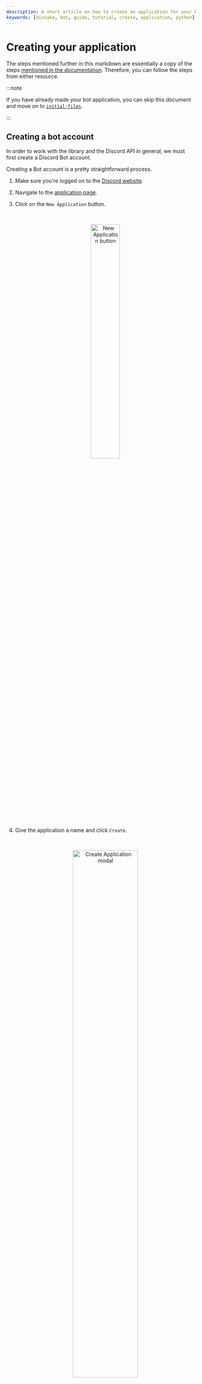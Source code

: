 ```yaml
---
description: A short article on how to create an application for your Discord bot.
keywords: [disnake, bot, guide, tutorial, create, application, python]
---
```


# Creating your application

The steps mentioned further in this markdown are essentially a copy of the steps
[mentioned in the documentation](https://docs.disnake.dev/en/latest/discord.html). Therefore, you can follow the steps
from either resource.

:::note

If you have already made your bot application, you can skip this document and move on to
[`initial-files`](../getting-started/initial-files.mdx).

:::

## Creating a bot account

In order to work with the library and the Discord API in general, we must first create a Discord Bot account.

Creating a Bot account is a pretty straightforward process.

1. Make sure you're logged on to the [Discord website](https://www.discord.com).

2. Navigate to the [application page](https://discord.com/developers/applications).

3. Click on the `New Application` button.

    <!-- prettier-ignore -->
    <br />
    <p align = "center">
        <img src={require("./images/new-application.png").default} alt="New Application button" width="40%"/>
    </p>
    <br />

4. Give the application a name and click `Create`.

    <!-- prettier-ignore -->
    <br />
    <p align = "center">
        <img src={require("./images/application-name.png").default} alt="Create Application modal" width="60%"/>
    </p>
    <br />

5. Create a Bot User by navigating to the `Bot` tab and clicking `Add Bot`.

    - Click `Yes, do it!` to continue.

    <!-- prettier-ignore -->
    <br />
    <p align = "center">
        <img src={require("./images/build-a-bot.png").default} alt="Build-A-Bot" width="75%"/>
    </p>
    <br />

6. Make sure that `Public Bot` is ticked if you want others to invite your bot.

    - You should also make sure that `Require OAuth2 Code Grant` is unchecked unless you are developing a service that
      needs it. If you're unsure, then **leave it unchecked**.

    <!-- prettier-ignore -->
    <br />
    <p align = "center">
        <img src={require("./images/new-bot.png").default} alt="New Bot" width="75%"/>
    </p>
    <br />

7. Copy the token using the `Copy` button.

    - This is **not** the Client Secret at the General Information page.

And that's it. You now have a bot account and you can login with that token.

## Regarding bot tokens

:::danger

This section is critical, so pay close attention. It explains what your bot token is, as well as the security aspects of
it.

:::

### What is a token, anyway?

It should be worth noting that the token is **essentially your bot's password**. You should **never** share this with
someone else. In doing so, someone can log in to your bot and do malicious things, such as leaving servers, ban all
members inside a server, or pinging everyone maliciously.

Tokens look like this: `OTA4MjgxMjk4NTU1MTA5Mzk2.YYzc4A.TB7Ng6DOnVDlpMS4idjGptsreFg` (don't worry, we immediately reset
this token before even posting it here!). If it's any shorter and looks more like this:
`CR8UbizwLgyES9LuHK7eIrXHbRTuqoEs`, you copied your client secret instead. Make sure to copy the token if you want your
bot to work!

### Token leak scenario

Let's imagine that you have a bot on over 1,000 servers, and it took you many, many months of coding and patience to get
it on that amount. Your token gets leaked somewhere, and now someone else has it. That person can:

-   Spam every server your bot is on;
-   DM spam as many users as possible;
-   Delete as many channels as possible;
-   Kick or ban as many server members as possible;
-   Make your bot leave all of the servers it has joined;
-   Access and damage the underlying infrastructure (your server).

All that and much, much more. Sounds pretty terrible, right? So make sure to keep your token as safe as possible! In the
[initial files](../getting-started/initial-files.mdx) page of the guide, we cover how to safely store your token in a
configuration file.

:::caution

If you accidentally leaked your token, click the “Regenerate” button as soon as possible. This revokes your old token
and re-generates a new one. Now you need to use the new token to login.

:::

### Discord's system messages

System messages are official messages that Discord sends to alert you of an account issue. These messages can range from
a variety of payment issues, support ticket updates, and ToS violation warnings. You can also expect a system message if
your bot token has been posted on the internet publicly, and was found by Discord.

**Such a message will look as follows:**

<br />
<p align="center">
	<img src={require('./images/system-message.png').default} alt="System message" width="90%" />
</p>
<br />

:::caution

Since we do not know the extent to which Discord searches for bot tokens, or the time taken to inform the user about
where the bot was found, we recommend not fully depending on this feature. But incase your bot token _is_ found on the
internet publicly (say, on [a GitHub repository](https://www.github.com/)), you can expect Discord to send a system
message to the account the bot is linked to.

:::

Note that Discord will never ask for your password or account token, and a system message will never request for the
same. System messages from Discord will have a verified `SYSTEM` tag, and the bar at the bottom of the DM will mention -
"This thread is reserved for official Discord notifications".

<br />
<p align="center">
	<img src={require('./images/system-dm.png').default} alt="System DM" width="50%" />
</p>
<br />

You can read more about the authenticity of these messages [in this article][discord-sys-msg-page].

[discord-sys-msg-page]: https://support.discord.com/hc/en-us/articles/360036118732-Discord-System-Messages

## Inviting your bot

So, you've made the bot account, but it is not actually in any server. If you want to invite your bot you must create an
invite URL for it.

1.  Make sure you're logged on to the [Discord website][discord-page].

2.  Navigate to the [application page][discord-app-page].

3.  Click on your bot's page.

4.  Go to the `OAuth2` tab.

    <!-- prettier-ignore -->
    <br />
    <p align = "center">
        <img src={require("./images/oauth-page.png").default} alt="OAuth2 Page" width="100%"/>
    </p>
    <br />

5.  Tick the `bot` checkbox under `scopes`.

    <!-- prettier-ignore -->
    <br />
    <p align = "center">
        <img src={require("./images/oauth-scopes.png").default} alt="OAuth2 Scope" width="100%"/>
    </p>
    <br />

    -   If you would like to integrate slash commands and other interactions into your bot, make sure to check the
        `applications.commands` scope as well.

    <!-- prettier-ignore -->
    <br />
    <p align = "center">
        <img src={require("./images/oauth-application-commands.png").default} alt="OAuth2 Application Commands" width="100%"/>
    </p>
    <br />

6.  Tick the permissions required for your bot to function under `Bot Permissions`.

    -   Please be aware of the consequences of requiring your bot to have the `Administrator` permission.

    -   Bot owners must have 2FA enabled for certain actions and permissions when added in servers that have Server-Wide
        2FA enabled. Check the [2FA support page][discord-2fa-page] for more information.

    <!-- prettier-ignore -->
    <br />
    <p align = "center">
        <img src={require("./images/oauth-permissions.png").default} alt="OAuth2 Permissions" width="100%"/>
    </p>
    <br />

7.  Now the resulting URL can be used to add your bot to a server. Copy and paste the URL into your browser, choose a
    server to invite the bot to, and click `Authorize`.

    :::info

    The person adding the bot needs "Manage Server" permissions to do so.

    :::

If you want to generate this URL dynamically at run-time inside your bot and using the <DocsLink reference="disnake.Permissions" /> interface, you can use <DocsLink reference="disnake.utils.oauth_url" />.

[discord-page]: https://www.discord.com
[discord-app-page]: https://discord.com/developers/applications
[discord-2fa-page]: https://support.discord.com/hc/en-us/articles/219576828-Setting-up-Two-Factor-Authentication

